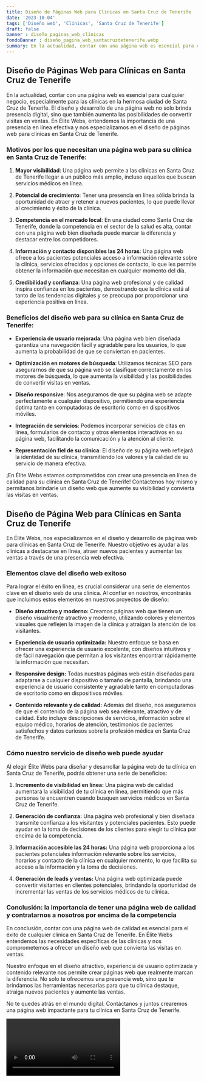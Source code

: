 ```yaml
---
title: Diseño de Páginas Web para Clínicas en Santa Cruz de Tenerife
date: '2023-10-04'
tags: ['Diseño web', 'Clínicas', 'Santa Cruz de Tenerife']
draft: false
banner : diseño_paginas_web_clínicas
fondoBanner : diseño_pagina_web_santacruzdetenerife.webp
summary: En la actualidad, contar con una página web es esencial para cualquier negocio, especialmente para las clínicas en la hermosa ciudad de Santa Cruz de Tenerife. El diseño y desarrollo de una página web no solo brinda presencia digital, sino que también aumenta las posibilidades de convertir visitas en ventas. En Élite Webs, entendemos la importancia de una presencia en línea efectiva y nos especializamos en el diseño de páginas web para clínicas en Santa Cruz de Tenerife.
---
```


## Diseño de Páginas Web para Clínicas en Santa Cruz de Tenerife

En la actualidad, contar con una página web es esencial para cualquier negocio, especialmente para las clínicas en la hermosa ciudad de Santa Cruz de Tenerife. El diseño y desarrollo de una página web no solo brinda presencia digital, sino que también aumenta las posibilidades de convertir visitas en ventas. En Élite Webs, entendemos la importancia de una presencia en línea efectiva y nos especializamos en el diseño de páginas web para clínicas en Santa Cruz de Tenerife.

### Motivos por los que necesitan una página web para su clínica en Santa Cruz de Tenerife:

1. **Mayor visibilidad**: Una página web permite a las clínicas en Santa Cruz de Tenerife llegar a un público más amplio, incluso aquellos que buscan servicios médicos en línea.

2. **Potencial de crecimiento**: Tener una presencia en línea sólida brinda la oportunidad de atraer y retener a nuevos pacientes, lo que puede llevar al crecimiento y éxito de la clínica.

3. **Competencia en el mercado local**: En una ciudad como Santa Cruz de Tenerife, donde la competencia en el sector de la salud es alta, contar con una página web bien diseñada puede marcar la diferencia y destacar entre los competidores.

4. **Información y contacto disponibles las 24 horas**: Una página web ofrece a los pacientes potenciales acceso a información relevante sobre la clínica, servicios ofrecidos y opciones de contacto, lo que les permite obtener la información que necesitan en cualquier momento del día.

5. **Credibilidad y confianza**: Una página web profesional y de calidad inspira confianza en los pacientes, demostrando que la clínica está al tanto de las tendencias digitales y se preocupa por proporcionar una experiencia positiva en línea.

### Beneficios del diseño web para su clínica en Santa Cruz de Tenerife:

- **Experiencia de usuario mejorada**: Una página web bien diseñada garantiza una navegación fácil y agradable para los usuarios, lo que aumenta la probabilidad de que se conviertan en pacientes.

- **Optimización en motores de búsqueda**: Utilizamos técnicas SEO para asegurarnos de que su página web se clasifique correctamente en los motores de búsqueda, lo que aumenta la visibilidad y las posibilidades de convertir visitas en ventas.

- **Diseño responsive**: Nos aseguramos de que su página web se adapte perfectamente a cualquier dispositivo, permitiendo una experiencia óptima tanto en computadoras de escritorio como en dispositivos móviles.

- **Integración de servicios**: Podemos incorporar servicios de citas en línea, formularios de contacto y otros elementos interactivos en su página web, facilitando la comunicación y la atención al cliente.

- **Representación fiel de su clínica**: El diseño de su página web reflejará la identidad de su clínica, transmitiendo los valores y la calidad de su servicio de manera efectiva.

¡En Élite Webs estamos comprometidos con crear una presencia en línea de calidad para su clínica en Santa Cruz de Tenerife! Contáctenos hoy mismo y permítanos brindarle un diseño web que aumente su visibilidad y convierta las visitas en ventas.

<GifSeo />

<Cta />

## Diseño de Página Web para Clínicas en Santa Cruz de Tenerife

En Élite Webs, nos especializamos en el diseño y desarrollo de páginas web para clínicas en Santa Cruz de Tenerife. Nuestro objetivo es ayudar a las clínicas a destacarse en línea, atraer nuevos pacientes y aumentar las ventas a través de una presencia web efectiva. 

### Elementos clave del diseño web exitoso

Para lograr el éxito en línea, es crucial considerar una serie de elementos clave en el diseño web de una clínica. Al confiar en nosotros, encontrarás que incluimos estos elementos en nuestros proyectos de diseño:

- **Diseño atractivo y moderno:** Creamos páginas web que tienen un diseño visualmente atractivo y moderno, utilizando colores y elementos visuales que reflejen la imagen de la clínica y atraigan la atención de los visitantes.
 
- **Experiencia de usuario optimizada:** Nuestro enfoque se basa en ofrecer una experiencia de usuario excelente, con diseños intuitivos y de fácil navegación que permitan a los visitantes encontrar rápidamente la información que necesitan. 

- **Responsive design:** Todas nuestras páginas web están diseñadas para adaptarse a cualquier dispositivo o tamaño de pantalla, brindando una experiencia de usuario consistente y agradable tanto en computadoras de escritorio como en dispositivos móviles.

- **Contenido relevante y de calidad:** Además del diseño, nos aseguramos de que el contenido de la página web sea relevante, atractivo y de calidad. Esto incluye descripciones de servicios, información sobre el equipo médico, horarios de atención, testimonios de pacientes satisfechos y datos curiosos sobre la profesión médica en Santa Cruz de Tenerife.

### Cómo nuestro servicio de diseño web puede ayudar

Al elegir Élite Webs para diseñar y desarrollar la página web de tu clínica en Santa Cruz de Tenerife, podrás obtener una serie de beneficios:

1. **Incremento de visibilidad en línea:** Una página web de calidad aumentará la visibilidad de tu clínica en línea, permitiendo que más personas te encuentren cuando busquen servicios médicos en Santa Cruz de Tenerife.

2. **Generación de confianza:** Una página web profesional y bien diseñada transmite confianza a los visitantes y potenciales pacientes. Esto puede ayudar en la toma de decisiones de los clientes para elegir tu clínica por encima de la competencia.

3. **Información accesible las 24 horas:** Una página web proporciona a los pacientes potenciales información relevante sobre los servicios, horarios y contacto de la clínica en cualquier momento, lo que facilita su acceso a la información y la toma de decisiones.

4. **Generación de leads y ventas:** Una página web optimizada puede convertir visitantes en clientes potenciales, brindando la oportunidad de incrementar las ventas de los servicios médicos de tu clínica.

### Conclusión: la importancia de tener una página web de calidad y contratarnos a nosotros por encima de la competencia

En conclusión, contar con una página web de calidad es esencial para el éxito de cualquier clínica en Santa Cruz de Tenerife. En Élite Webs entendemos las necesidades específicas de las clínicas y nos comprometemos a ofrecer un diseño web que convierta las visitas en ventas.

Nuestro enfoque en el diseño atractivo, experiencia de usuario optimizada y contenido relevante nos permite crear páginas web que realmente marcan la diferencia. No solo te ofrecemos una presencia web, sino que te brindamos las herramientas necesarias para que tu clínica destaque, atraiga nuevos pacientes y aumente las ventas.

No te quedes atrás en el mundo digital. Contáctanos y juntos crearemos una página web impactante para tu clínica en Santa Cruz de Tenerife.

<Video />

<CtaBot job='Clínicas' city='Santa Cruz de Tenerife'/>

<Gmaps query='Santa Cruz de Tenerife+españa+maps' />